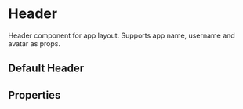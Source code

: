 
<Meta of={stories} />

# Header

Header component for app layout. Supports app name, username and avatar as props.

## Default Header

<Canvas of={stories.defaultHeader} />

## Properties

<Controls component={Header} />
